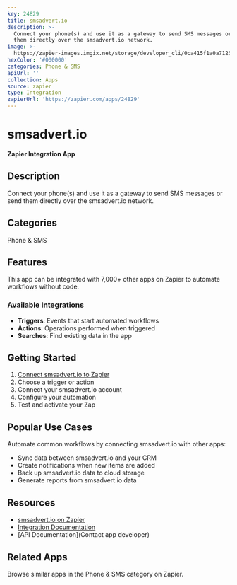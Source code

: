 ```yaml
---
key: 24829
title: smsadvert.io
description: >-
  Connect your phone(s) and use it as a gateway to send SMS messages or send
  them directly over the smsadvert.io network.
image: >-
  https://zapier-images.imgix.net/storage/developer_cli/0ca415f1a0a7125b84cda16f81fe0217.png?auto=format%2Ccompress&ixlib=python-3.0.0&q=50
hexColor: '#000000'
categories: Phone & SMS
apiUrl: ''
collection: Apps
source: zapier
type: Integration
zapierUrl: 'https://zapier.com/apps/24829'
---
```

# smsadvert.io

**Zapier Integration App**

## Description

Connect your phone(s) and use it as a gateway to send SMS messages or send them directly over the smsadvert.io network.

## Categories

Phone & SMS

## Features

This app can be integrated with 7,000+ other apps on Zapier to automate workflows without code.

### Available Integrations

- **Triggers**: Events that start automated workflows
- **Actions**: Operations performed when triggered
- **Searches**: Find existing data in the app

## Getting Started

1. [Connect smsadvert.io to Zapier](https://zapier.com/apps/24829)
2. Choose a trigger or action
3. Connect your smsadvert.io account
4. Configure your automation
5. Test and activate your Zap

## Popular Use Cases

Automate common workflows by connecting smsadvert.io with other apps:

- Sync data between smsadvert.io and your CRM
- Create notifications when new items are added
- Back up smsadvert.io data to cloud storage
- Generate reports from smsadvert.io data

## Resources

- [smsadvert.io on Zapier](https://zapier.com/apps/24829)
- [Integration Documentation](https://zapier.com/apps/24829/integrations)
- [API Documentation](Contact app developer)

## Related Apps

Browse similar apps in the Phone & SMS category on Zapier.
